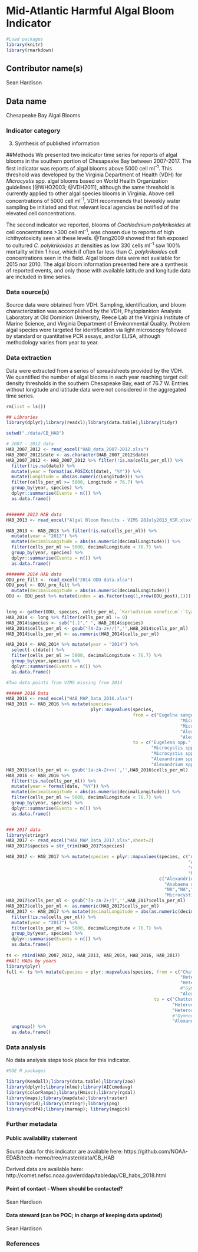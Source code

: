 # Mid-Atlantic Harmful Algal Bloom Indicator

```r

#Load packages
library(knitr)
library(rmarkdown)

```

<!--The purpose of this form is to provide the methods used to collect, process, and analyze derived data prior to data submission for all EDAB reports. This information will be compiled into the State of the Ecosystem Tech Memo, AND be used to meet metadata requirements put forth by the Public Access to Research Results (PARR) directive. 

For the tech memo, we will be documenting the methods behind each indicator to the level of a peer-reviewed document.
-->

## Contributor name(s)
Sean Hardison

## Data name
Chesapeake Bay Algal Blooms

### Indicator category
<!-- 1. Database pull -->
<!-- 2. Database pull with analysis -->
3. Synthesis of published information
<!-- 4. Extensive analysis, not yet published -->
<!-- 5. Published methods -->

##Methods
We presented two indicator time series for reports of algal blooms in the southern portion of Chesapeake Bay between 2007-2017. The first indicator was reports of algal blooms above 5000 cell ml^-1^. This threshold was developed by the Virginia Department of Health (VDH) for *Microcystis* spp. algal blooms based on World Health Organization guidelines [@WHO2003; @VDH2011], although the same threshold is currently applied to other algal species blooms in Virginia. Above cell concentrations of 5000 cell ml^-1^, VDH recommends that biweekly water sampling be initiated and that relevant local agencies be notified of the elevated cell concentrations.

The second indicator we reported, blooms of *Cochlodinium polykrikoides* at cell concentrations >300 cell ml^-1^, was chosen due to reports of high ichthyotoxicity seen at these levels. @Tang2009 showed that fish exposed to cultured *C. polykrikoides* at densities as low 330 cells ml^-1^ saw 100% mortality within 1 hour, which if often far less than *C. polykrikoides* cell concentrations seen in the field. Algal bloom data were not available for 2015 nor 2010. The algal bloom information presented here are a synthesis of reported events, and only those with available latitude and longitude data are included in time series.

### Data source(s)
<!--Please provide a text description of data sources, inlcuding primary collection methods. What equipment was used to turn signal to data? From which vessel were data collected and how? What quality control procedures were employed, if any?--> 

Source data were obtained from VDH. Sampling, identification, and bloom characterization was accomplished by the VDH, Phytoplankton Analysis Laboratory at Old Dominion University, Reece Lab at the Virginia Institute of Marine Science, and Virginia Department of Environmental Quality. Problem algal species were targeted for identification via light microscopy followed by standard or quantitative PCR assays, and/or ELISA, although methodology varies from year to year.

### Data extraction
<!--Text overview description of extraction methods. What information was extracted and how was it aggregated? Can point to other indicator extraction methods if the same.-->

Data were extracted from a series of spreadsheets provided by the VDH. We quantified the number of algal blooms in each year reaching target cell density thresholds in the southern Chesapeake Bay, east of 76.7 W. Entries without longitude and latitude data were not considered in the aggregated time series.   

<!--Write SQL query here
```sql
SELECT * FROM...
```
--> 
```r


rm(list = ls())

## Libraries
library(dplyr);library(readxl);library(data.table);library(tidyr)

setwd("./data/CB_HAB")

# 2007 - 2012 data
HAB_2007_2012 <- read_excel("HAB_data_2007-2012.xlsx")
HAB_2007_2012$date <- as.character(HAB_2007_2012$date)
HAB_2007_2012 <- HAB_2007_2012 %>% filter(!is.na(cells_per_ml)) %>%
  filter(!is.na(date)) %>%
  mutate(year = format(as.POSIXct(date), "%Y")) %>% 
  mutate(Longitude = abs(as.numeric(Longitude))) %>%
  filter(cells_per_ml >= 5000, Longitude < 76.7) %>%
  group_by(year, species) %>%
  dplyr::summarise(Events = n()) %>%
  as.data.frame()


####### 2013 HAB data 
HAB_2013 <- read_excel("Algal Bloom Results - VIMS 28July2013_KSR.xlsx",skip = 6)

HAB_2013 <- HAB_2013 %>% filter(!is.na(cells_per_ml)) %>%
  mutate(year = "2013") %>%
  mutate(decimalLongitude = abs(as.numeric(decimalLongitude))) %>%
  filter(cells_per_ml >= 5000, decimalLongitude < 76.7) %>%
  group_by(year, species) %>%
  dplyr::summarise(Events = n()) %>%
  as.data.frame()

####### 2014 HAB data
ODU_pre_filt <- read_excel("2014 ODU data.xlsx")
ODU_post <- ODU_pre_filt %>% 
  mutate(decimalLongitude = abs(as.numeric(decimalLongitude)))
ODU <- ODU_post %>% mutate(index = as.factor(seq(1,nrow(ODU_post),1)))


long <- gather(ODU, species, cells_per_ml, `Karlodinium veneficum`:`Cyanobacteria bloom`, factor_key = TRUE)
HAB_2014 <- long %>% filter(cells_per_ml != 0)
HAB_2014$species <- sub("[.]"," ", HAB_2014$species)
HAB_2014$cells_per_ml <- gsub("[A-Za-z+//]",'',HAB_2014$cells_per_ml)
HAB_2014$cells_per_ml <- as.numeric(HAB_2014$cells_per_ml)

HAB_2014 <- HAB_2014 %>% mutate(year = "2014") %>%
  select(-c(date)) %>%
  filter(cells_per_ml >= 5000, decimalLongitude < 76.7) %>%
  group_by(year,species) %>%
  dplyr::summarise(Events = n()) %>%
  as.data.frame()

#Two data points from VIMS missing from 2014

###### 2016 Data
HAB_2016 <- read_excel("HAB_MAP_Data_2016.xlsx")
HAB_2016 <- HAB_2016 %>% mutate(species= 
                                plyr::mapvalues(species, 
                                                from = c("Eugelna sanguinea",
                                                                  "Microcystin aeruginosa",
                                                                  "Microcystis aeruginosa",
                                                                  "Alexandrium monilatum-likely",
                                                                  "Alexandrium monilatum"),
                                                to = c("Eugelena spp.", 
                                                       "Microcystis spp.",
                                                       "Microcystis spp.",
                                                       "Alexandrium spp.",
                                                       "Alexandrium spp.")))
HAB_2016$cells_per_ml <- gsub('[a-zA-Z+<>]','',HAB_2016$cells_per_ml)
HAB_2016 <- HAB_2016 %>%
  filter(!is.na(cells_per_ml)) %>%
  mutate(year = format(date, "%Y")) %>%
  mutate(decimalLongitude = abs(as.numeric(decimalLongitude))) %>%
  filter(cells_per_ml >= 5000, decimalLongitude < 76.7) %>%
  group_by(year, species) %>%
  dplyr::summarise(Events = n()) %>%
  as.data.frame()


### 2017 data
library(stringr)
HAB_2017 <- read_excel("HAB_MAP_Data_2017.xlsx",sheet=2)
HAB_2017$species = str_trim(HAB_2017$species)

HAB_2017 <- HAB_2017 %>% mutate(species = plyr::mapvalues(species, c("A. monilatum","Anabaena sp",
                                                                     "Anabaena sp.","Anabaena spp",
                                                                     "none","NO HABs","C. polykrikoides",
                                                                     "Microcystis aeurignosa","Cylindrospermopsis sp"),
                                                          c("Alexandrium monilatum", "Anabaena spp.",
                                                            "Anabaena spp.","Anabaena spp.",
                                                            "NA","NA","Cochlodinium polykrikoides",
                                                            "Microcystis aeruginosa","Cylindrospermopsis sp.")))
HAB_2017$cells_per_ml <- gsub("[a-zA-Z+/]",'',HAB_2017$cells_per_ml)
HAB_2017$cells_per_ml <- as.numeric(HAB_2017$cells_per_ml)
HAB_2017 <- HAB_2017 %>% mutate(decimalLongitude = abs(as.numeric(decimalLongitude))) %>%
  filter(!is.na(cells_per_ml)) %>%
  mutate(year = "2017") %>%
  filter(cells_per_ml >= 5000, decimalLongitude < 76.7) %>%
  group_by(year, species) %>%
  dplyr::summarise(Events = n()) %>%
  as.data.frame()
  
ts <- rbind(HAB_2007_2012, HAB_2013, HAB_2014, HAB_2016, HAB_2017)
##All HABs by years
library(plyr)
full <- ts %>% mutate(species = plyr::mapvalues(species, from = c("Chattonella subsalsa",
                                                                  "Heterocapsa rotundata",
                                                                  "Heterocapsa triquetra",
                                                                  #"Gymnodinium",
                                                                  "Alexandrium monilatum"),
                                                        to = c("Chattonella spp.",
                                                               "Heterocapsa spp.",
                                                               "Heterocapsa spp.",
                                                               #"Gymnodinium spp.",
                                                               "Alexandrium spp."))) %>%
  ungroup() %>%
  as.data.frame()

```


### Data analysis
<!--Text description of analysis methods, similar in structure and detail to a peer-reviewed paper methods section-->

No data analysis steps took place for this indicator.

<!--What packages or libraries did you use in your work flow?-->
```r

#SOE R packages

library(Kendall);library(data.table);library(zoo)
library(dplyr);library(nlme);library(AICcmodavg)
library(colorRamps);library(Hmisc);library(rgdal)
library(maps);library(mapdata);library(raster)
library(grid);library(stringr);library(png)
library(ncdf4);library(marmap); library(magick)

```

<!--Include accompanying R code, pseudocode, flow of scripts, and/or link to location of code used in analyses.-->

### Further metadata

#### Public availability statement
Source data for this indicator are available here:
https://github.com/NOAA-EDAB/tech-memo/tree/master/data/CB_HAB

Derived data are available here:
http://comet.nefsc.noaa.gov/erddap/tabledap/CB_habs_2018.html

#### Point of contact - Whom should be contacted?
Sean Hardison

#### Data steward (can be POC; in charge of keeping data updated)
Sean Hardison

### References
<!--List references here-->